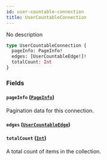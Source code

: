 ```yaml
---
id: user-countable-connection
title: UserCountableConnection
---
```


No description

```graphql
type UserCountableConnection {
  pageInfo: PageInfo!
  edges: [UserCountableEdge!]!
  totalCount: Int
}
```

### Fields

#### `pageInfo` ([`PageInfo`](../../../developer/api-reference/objects/page-info))

Pagination data for this connection.

#### `edges` ([`UserCountableEdge`](../../../developer/api-reference/objects/user-countable-edge))

#### `totalCount` ([`Int`](../../../developer/api-reference/scalars/int))

A total count of items in the collection.

